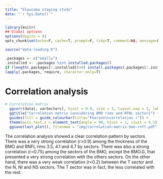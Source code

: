 ```yaml
---
title: "Glaucoma staging study"
date: "`r Sys.Date()`"
---
```


```r
library(knitr)
## Global options
options(digits = 4)
opts_chunk$set(echo=F, cache=T, prompt=F, tidy=T, comment=NA, message=F, warning=F, dev="png", dev.args=list(type="cairo"), dpi=300)
```

```r
source("data-loading.R")
```

```r
.packages <- c("GGally")
.installed <- .packages %in% installed.packages()
if (length(.packages[!.installed])>0) install.packages(.packages[!.installed])
lapply(.packages, require, character.only=T)
```

# Correlation analysis

```r
# Correlation matrix
  ggcorr(data[, varSectors], hjust = 0.9, size = 3, layout.exp = 2, label = TRUE, label_size = 2, label_round = 2, low = "darkred", high = "#0072B2") +
  ggtitle("Correlation matrix considering BMO rims and RFNL sectors") +
  guides(fill = guide_colourbar(title="Pearson\ncorrelation r")) +
  theme(axis.text.x = element_text(angle = 90, hjust = 1, vjust = 0.5), plot.title = element_text(hjust = 0.5))
  ggsave(last_plot(), filename = "img/correlation-matrix-bmo-rnfl.pdf")
  ```

The correlation analysis showed a clear correlation pattern by sectors. There was a very strong correlation (r>0.9) among the thickness of the BMO and RNFL rims 3.5, 4.1 and 4.7 by sectors. There was also a strong correlation (r>0.75) among the sectors of the BMO, except the BMO.G, that presented a very strong correlation with the others sectors. On the other hand, there was a very weak correlation (r<0.2) between the T sector and the N, NI and NS sectors. The T sector was in fact, the less correlated with the rest. 


